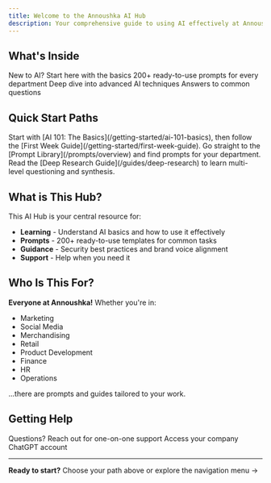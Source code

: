 ```yaml
---
title: Welcome to the Annoushka AI Hub
description: Your comprehensive guide to using AI effectively at Annoushka
---
```


## What's Inside

<CardGroup cols={2}>
  <Card title="Getting Started" icon="rocket" href="/getting-started/overview">
    New to AI? Start here with the basics
  </Card>
  <Card title="Prompt Library" icon="book" href="/prompts/overview">
    200+ ready-to-use prompts for every department
  </Card>
  <Card title="Advanced Guides" icon="graduation-cap" href="/guides/deep-research">
    Deep dive into advanced AI techniques
  </Card>
  <Card title="FAQs" icon="circle-question" href="/resources/faqs">
    Answers to common questions
  </Card>
</CardGroup>

## Quick Start Paths

<AccordionGroup>
  <Accordion title="Never used AI before?">
    Start with [AI 101: The Basics](/getting-started/ai-101-basics), then follow the [First Week Guide](/getting-started/first-week-guide).
  </Accordion>

  <Accordion title="Ready to dive in?">
    Go straight to the [Prompt Library](/prompts/overview) and find prompts for your department.
  </Accordion>

  <Accordion title="Want advanced techniques?">
    Read the [Deep Research Guide](/guides/deep-research) to learn multi-level questioning and synthesis.
  </Accordion>
</AccordionGroup>

## What is This Hub?

This AI Hub is your central resource for:
- **Learning** - Understand AI basics and how to use it effectively
- **Prompts** - 200+ ready-to-use templates for common tasks
- **Guidance** - Security best practices and brand voice alignment
- **Support** - Help when you need it

## Who Is This For?

**Everyone at Annoushka!** Whether you're in:
- Marketing
- Social Media
- Merchandising
- Retail
- Product Development
- Finance
- HR
- Operations

...there are prompts and guides tailored to your work.

## Getting Help

<CardGroup cols={2}>
  <Card title="Contact Ollie" icon="envelope">
    Questions? Reach out for one-on-one support
  </Card>
  <Card title="ChatGPT Login" icon="robot" href="https://chat.openai.com">
    Access your company ChatGPT account
  </Card>
</CardGroup>

---

**Ready to start?** Choose your path above or explore the navigation menu →
